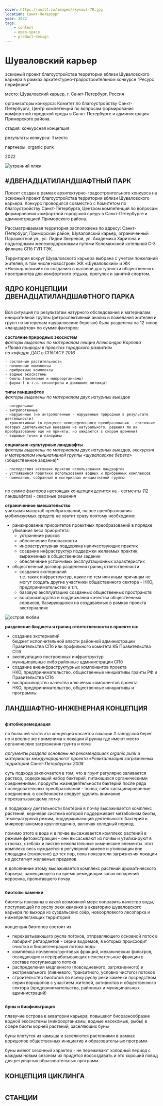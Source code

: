 ```yaml
---
cover: https://unit4.io/images/skysoul-70.jpg
location: Санкт-Петербург
year: 2022
tags:
    - contest
    - open-space
    - product-design
---
```


# Шуваловский карьер

<Flex>
<div>

эскизный проект благоустройства территории вблизи Шуваловского карьера в рамках архитектурно-градостроительном конкурсе “Ресурс периферии”

</div>

<div>
<p><BlackHighlight>место:</BlackHighlight> Шуваловский карьер, г. Санкт-Петербург, Россия</p>

<p><BlackHighlight>организаторы конкурса:</BlackHighlight> Комитет по благоустройству Санкт-Петербурга, Центр компетенций по вопросам формирования комфортной городской среды в Санкт-Петербурге и администрация Приморского района.</p>

<p><BlackHighlight>стадия:</BlackHighlight> конкурсная концепция</p>

<p><BlackHighlight>результаты конкурса:</BlackHighlight> II место</p>

<p><BlackHighlight>партнеры:</BlackHighlight> organic punk</p>


2022
</div>
</Flex>

<WideBlock>
<Image src='/images/shvl-spb-01.jpg' width={1920} height={1080} alt='утренний пляж' />
</WideBlock>

## #ДВЕНАДЦАТИЛАНДШАФТНЫЙ ПАРК

Проект создан в рамках архитектурно-градостроительного конкурса на эскизный проект благоустройства территории вблизи Шуваловского карьера. Конкурс проводился совместно с Комитетом по благоустройству Санкт-Петербурга, Центром компетенций по вопросам формирования комфортной городской среды в Санкт-Петербурге и администрацией Приморского района.

Рассматриваемая территория расположена по адресу: Санкт-Петербург, Приморский район, Шуваловский карьер, ограниченный Парашютной ул., ул. Лидии Зверевой, ул. Академика Харитона и подъездными железнодорожными путями Коломяжской котельной С-З филиала СПб ГУП ТЭК.

Территория вокруг Шуваловского карьера выбрана с учетом пожеланий жителей,
в том числе новостроек ЖК «Шуваловский» и ЖК «Новоорловский» по созданию в шаговой доступности общественного пространства для комфортного отдыха, прогулок и занятий спортом.

## ЯДРО КОНЦЕПЦИИ ДВЕНАДЦАТИЛАНДШАФТНОГО ПАРКА

<Image src='/images/shvl-spb-10.jpg' width={1920} height={1358} alt='' />

Вся ситуация по результатам натурного обследования и материалам инициативной группы (ретроспективный анализ и пожелания жителей и групп по интересам «шуваловские берега») была разделена на 12 типов «ландшафтов» по сумме факторов:

**состояние природных экосистем** \
*факторы выделены по материалам лекции Александра Карпова \
«Права природы в проектах городского развития» \
на кафедре ДАС в СПбГАСУ 2016*

    - состояние растительности
    - почвенные комплексы
    - прибрежные комплексы
    - водные экосистемы
    - биоты (насекомые и микроорганизмы)
    - фауна ( в т.ч. синантропы и домашние питомцы)

**типы ландшафтов** \
*факторы выделены по материалам двух натурных выездов*

    - натуральные
    - антропогенные 
    - нарушенные (не антропогенные - нарушенные природные в результате деятельности)
    - транзитивные (в процессе неопределенного преобразования - состояние которых деятельностью выведено из натурального, решения по их преобразованию еще не приняты, но ожидаются в скором времени)
    - видовые точки и панорамы

**социально-культурные ландшафты** \
*факторы выделены по материалам двух натурных выездов, экскурсии \
и материалам инициативной группы «шуваловские берега»* \
(общественное задание)*

    - последствия иссякших практик использования ландшафтов 
    - устоявшиеся практики использования водных и прибрежных комплексов
    - пожелания, собранные в материалах инициативной группы

<Image src='/images/shvl-spb-20.jpg' width={1920} height={1358} alt='' />

по сумме факторов настоящая концепция делится на 
        - сегменты (12 ландшафтов) 
        - сквозные решения

<BeforeAfter
    before='/images/shvl-spb-30.jpg'
    after='/images/shvl-spb-31.jpg'
/>

**ограниченное вмешательство** \
учитывая масштаб преобразований, на все преобразования мобилизуемых средств не хватит сразу поэтому необходимо: 

- ранжирование приоритетов проектных преобразований в порядке убывания веса приоритета:
    - устранение рисков
    - обеспечение безопасности
    - инфраструктурная поддержка наличествующих практик
    - создание инфраструктур поддержки желаемых практик, выраженных в общественном задании
    - обеспечение устойчивых эксплуатационных характеристик
- общественный договор разделения границ ответственности
    - создания экстерналий \
    т.е. таких инфраструктур, какие по тем или иным причинам не могут создать другие участники общественного сектора - НКО, предпринимательство и т.п.
    - базовую эксплуатацию созданных общественных пространств
    - воспроизводства и поддержания качества общественных сервисов, базирующихся на создаваемых в рамках проекта экстерналиях

<WideBlock>
<Image src='/images/shvl-spb-40.jpg' width={1920} height={1080} alt='остров любви' />
</WideBlock>

**разделение бюджета и границ ответственности в проекте на:**

- создание экстерналий \
            бюджет исполнительной власти
            районной администрации Правительства СПб
            или профильного комитета КБ Правительства СПб
- эксплуатацию построенных инфраструктур \
            муниципальные либо районные администрации СПб
- создание внеинфраструктурных компонентов проекта \
            НКО, предпринимательство, общественные инициативы
            гранты РФ и Правительства СПб
- воспроизводство качества ключевых компонентов проекта \
            НКО, предпринимательство, 
            общественные инициативы и программы
    
## ЛАНДШАФТНО-ИНЖЕНЕРНАЯ КОНЦЕПЦИЯ

<Image src='/images/shvl-spb-50.jpg' width={1920} height={1358} alt='' />

**фитобиоремедиация**

по большей части эта концепция касается локации # заводской берег но и вполне же применима к локации # руины где имеют место органические загрязнения грунта и почв

*аргументы раздела основаны на рекомендациях organic punk и материалах международногог проекта «Ревитализация загрязненных территорий Санкт-Петербурга» 2008*

суть подхода заключается в том, что в грунт регулярно заливается раствор, содержащий набор бактерий, питающихся органическими соединениями. продукты жизнедеятельности бактерий после ряда последовательных преобразований - почва, либо кальцинированные соединения. в особенности следует уделить внимание перехватывающему лотку

в поддержку деятельности бактерий в почву высаживается комплекс растений, корневая система которой поддерживает метаболизм биоты, температурный режим, поддерживающий деятельность бактерий и микроорганизмов круглогодично, включая холодный период.

помимо этого в воде и в почве высаживается комплекс растений в режиме фитоэкстракции - они высасывают из почвы и утилизируют в стволах, стеблях и листве нежелательные химические элементы. этот комплекс весь нуждается в регулярной замене и утилизации вне площадки (сожжение) до тех пор, пока показатели загрязнения локации не достигнут желаемых пределов.

в дополнение этому высаживается комплекс растений ароматического барьера, замещающего на время ремедиации запах испарений керосина, пропитавшего почву     

<WideBlock>
<Image src='/images/shvl-spb-60.jpg' width={1920} height={1080} alt='' />
</WideBlock>

**биотопы каменки**

биотопы призваны в какой возможной мере поправить качество воды, поступающей по руслу реки каменки в акваторию шуваловского карьера по выходе из суздальских озёр, новоорловкого лесопарка и нижеприлегающих территорий

концепция биотопов состоит из 

- перехватывающего русла потоков, отправляющего основной поток в лабиринт ретардантов - серии водоемов, в которых происходит очистка и биорегенерация потока воды
- комплекса почвенно/грунтовых фракций, механических фильтров, осаждающих и перерабатывающих нежелательные фракции в составе поступающего потока
- распределения медленного (повседневного, загрязненного) и экстремального (ливневого, транзитного, условно чистого) потоков
- строительство биотопов по всему руслу реки каменки посредством серии воркшопов с участием жителей, активистов и общественного сектора (предпринимательства, районных и муниципальных администраций) 

<WideBlock>
<Image src='/images/shvl-spb-70.jpg' width={1920} height={1080} alt='' />
</WideBlock>

**буны и биофильтрация**

плавучие острова в акватории карьера, повышают биоразнообразие водной экосистемы (микроорганизмы, водные насекомые, рыбы) в сфере биоты корней растений, заселяющих буны

буны плетутся из камыша и заселяются растениями в рамках воркшопов общественных инициатив и образовательных программ 

буны имеют сезонный характер - не переживают холодный период с каждым новым сезоном их придется воссоздавать и это хороший повод для регулярных образовательных программ 

## КОНЦЕПЦИЯ ЦИКЛИНГА

<Image src='/images/shvl-spb-80.jpg' width={1920} height={1358} alt='' />

## СТАНЦИИ

<BeforeAfter
    before='/images/shvl-spb-90.jpg'
    after='/images/shvl-spb-91.jpg'
/>

<WideBlock>
<Image src='/images/shvl-spb-100.jpg' width={1920} height={1080} alt='' />
</WideBlock>